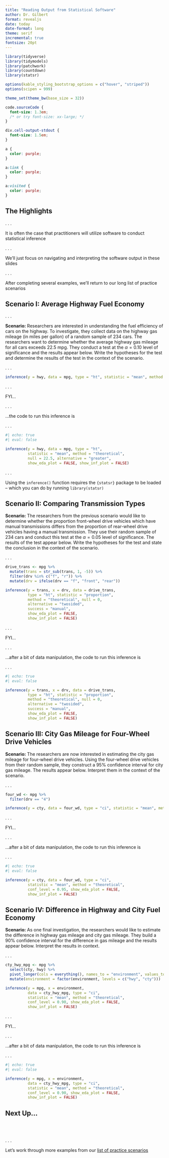 ```yaml
---
title: "Reading Output from Statistical Software"
author: Dr. Gilbert
format: revealjs
date: today
date-format: long
theme: serif
incremental: true
fontsize: 20pt
---
```


```r
library(tidyverse)
library(tidymodels)
library(patchwork)
library(countdown)
library(statsr)

options(kable_styling_bootstrap_options = c("hover", "striped"))
options(scipen = 999)

theme_set(theme_bw(base_size = 32))


```

```css
code.sourceCode {
  font-size: 1.3em;
  /* or try font-size: xx-large; */
}

div.cell-output-stdout {
  font-size: 1.5em;
}

a {
  color: purple;
}

a:link {
  color: purple;
}

a:visited {
  color: purple;
}
```

## The Highlights

. . .

It is often the case that practitioners will utilize software to conduct statistical inference

. . . 

We'll just focus on navigating and interpreting the software output in these slides

. . .

After completing several examples, we'll return to our long list of practice scenarios

## Scenario I: Average Highway Fuel Economy

. . .

**Scenario:** Researchers are interested in understanding the fuel efficiency of cars on the highway. To investigate, they collect data on the highway gas mileage (in miles per gallon) of a random sample of 234 cars. The researchers want to determine whether the average highway gas mileage for all cars exceeds 22.5 mpg. They conduct a test at the $\alpha = 0.10$ level of significance and the results appear below. Write the hypotheses for the test and determine the results of the test in the context of the scenario.

. . . 

```r
inference(y = hwy, data = mpg, type = "ht", statistic = "mean", method = "theoretical", null = 22.5, alternative = "greater", show_eda_plot = FALSE, show_inf_plot = FALSE)
```

. . . 

FYI...

. . .

...the code to run this inference is

. . .

```r
#| echo: true
#| eval: false

inference(y = hwy, data = mpg, type = "ht", 
          statistic = "mean", method = "theoretical", 
          null = 22.5, alternative = "greater", 
          show_eda_plot = FALSE, show_inf_plot = FALSE)
```

. . . 

Using the `inference()` function requires the `{statsr}` package to be loaded -- which you can do by running `library(statsr)`

## Scenario II: Comparing Transmission Types

**Scenario:** The researchers from the previous scenario would like to determine whether the proportion front-wheel drive vehicles which have manual transmissions differs from the proportion of rear-wheel drive vehicles having a manual transmission. They use their random sample of 234 cars and conduct this test at the $\alpha = 0.05$ level of significance. The results of the test appear below. Write the hypotheses for the test and state the conclusion in the context of the scenario.

. . .

```r
drive_trans <- mpg %>%
  mutate(trans = str_sub(trans, 1, -5)) %>%
  filter(drv %in% c("f", "r")) %>%
  mutate(drv = ifelse(drv == "f", "front", "rear"))

inference(y = trans, x = drv, data = drive_trans, 
          type = "ht", statistic = "proportion", 
          method = "theoretical", null = 0,
          alternative = "twosided", 
          success = "manual",
          show_eda_plot = FALSE, 
          show_inf_plot = FALSE)
```

. . . 

FYI...

. . .

...after a bit of data manipulation, the code to run this inference is

. . .

```r
#| echo: true
#| eval: false

inference(y = trans, x = drv, data = drive_trans, 
          type = "ht", statistic = "proportion", 
          method = "theoretical", null = 0,
          alternative = "twosided", 
          success = "manual",
          show_eda_plot = FALSE, 
          show_inf_plot = FALSE)
```

## Scenario III: City Gas Mileage for Four-Wheel Drive Vehicles

**Scenario:** The researchers are now interested in estimating the city gas mileage for four-wheel drive vehicles. Using the four-wheel drive vehicles from their random sample, they construct a 95% confidence interval for city gas mileage. The results appear below. Interpret them in the context of the scenario.

. . . 

```r
four_wd <- mpg %>%
  filter(drv == "4")

inference(y = cty, data = four_wd, type = "ci", statistic = "mean", method = "theoretical", conf_level = 0.95, show_eda_plot = FALSE, show_inf_plot = FALSE)
```

. . . 

FYI...

. . .

...after a bit of data manipulation, the code to run this inference is

. . .

```r
#| echo: true
#| eval: false

inference(y = cty, data = four_wd, type = "ci", 
          statistic = "mean", method = "theoretical", 
          conf_level = 0.95, show_eda_plot = FALSE, 
          show_inf_plot = FALSE)
```

## Scenario IV: Difference in Highway and City Fuel Economy

**Scenario:** As one final investigation, the researchers would like to estimate the difference in highway gas mileage and city gas mileage. They build a 90% confidence interval for the difference in gas mileage and the results appear below. Interpret the results in context.

. . . 

```r
cty_hwy_mpg <- mpg %>%
  select(cty, hwy) %>%
  pivot_longer(cols = everything(), names_to = "environment", values_to = "mpg") %>%
  mutate(environment = factor(environment, levels = c("hwy", "cty")))

inference(y = mpg, x = environment, 
          data = cty_hwy_mpg, type = "ci", 
          statistic = "mean", method = "theoretical", 
          conf_level = 0.90, show_eda_plot = FALSE, 
          show_inf_plot = FALSE)
```

. . . 

FYI...

. . .

...after a bit of data manipulation, the code to run this inference is

. . .

```r
#| echo: true
#| eval: false

inference(y = mpg, x = environment, 
          data = cty_hwy_mpg, type = "ci", 
          statistic = "mean", method = "theoretical", 
          conf_level = 0.90, show_eda_plot = FALSE, 
          show_inf_plot = FALSE)
```

## Next Up...

<br/>
<br/>

. . .

Let's work through more examples from our [list of practice scenarios](https://agmath.github.io/IntroductoryStatistics/PracticeInferenceProblems_F24Mixed.html)

